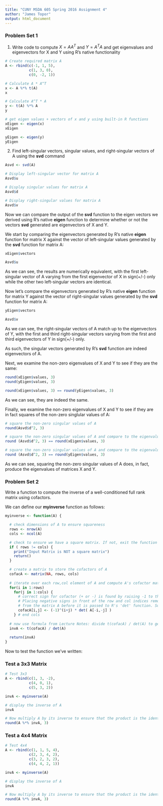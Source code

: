 ```yaml
---
title: "CUNY MSDA 605 Spring 2016 Assignment 4"
author: "James Topor"
output: html_document
---
```


### Problem Set 1  

1. Write code to compute $X = AA^T$ and $Y = A^TA$ and get eigenvalues and eigenvectors for X and Y using R's native functionality

```r
# Create required matrix A
A <- rbind(c(-1, 1, 5), 
           c(1, 3, 0),
           c(0, -2, 1))

# Calculate A * A^T
x <- A %*% t(A)
x

# Calculate A^T * A
y <- t(A) %*% A
y

# get eigen values + vectors of x and y using built-in R functions
xEigen <- eigen(x)
xEigen

yEigen <- eigen(y)
yEigen
```

2. Find left-singular vectors, singular values, and right-singular vectors of A using the __svd__ command
```r
Asvd <- svd(A)

# Display left-singular vector for matrix A
Asvd$u

# Display singular values for matrix A
Asvd$d

# Display right-singular values for matrix A
Asvd$v
```

Now we can compare the output of the __svd__ function to the eigen vectors we derived using R's native __eigen__ function to determine whether or not the vectors __svd__ generated are eigenvectors of X and Y.

We start by comparing the eigenvectors generated by R's native __eigen__ function for matrix X against the vector of left-singular values generated by the __svd__ function for matrix A:

```r
xEigen$vectors

Asvd$u
```

As we can see, the results are numerically equivalent, with the first left-singular vector of A varying from the first eigenvector of X in sign(+/-) only while the other two left-singular vectors are identical.



Now let's compare the eigenvectors generated by R's native __eigen__ function for matrix Y against the vector of right-singular values generated by the __svd__ function for matrix A:

```r
yEigen$vectors

Asvd$v
```

As we can see, the right-singular vectors of A match up to the eigenvectors of Y, with the first and third right-singular vectors varying from the first and third eigenvectors of Y in sign(+/-) only. 

As such, the singular vectors generated by R's __svd__ function are indeed eigenvectors of A.

Next, we examine the non-zero eigenvalues of X and Y to see if they are the same:
```r
round(xEigen$values, 3)
round(yEigen$values, 3)

round(xEigen$values, 3) == round(yEigen$values, 3)
```

As we can see, they are indeed the same.

Finally, we examine the non-zero eigenvalues of X and Y to see if they are in fact squares of the non-zero singlular values of A:

```r
# square the non-zero singular values of A
round(Asvd$d^2, 3)

# square the non-zero singular values of A and compare to the eigenvalues of X
round (Asvd$d^2, 3) == round(xEigen$values, 3)

# square the non-zero singular values of A and compare to the eigenvalues of Y
round (Asvd$d^2, 3) == round(yEigen$values, 3)

```

As we can see, squaring the non-zero singular values of A does, in fact, produce the eigenvalues of matrices X and Y.


### Problem Set 2  

Write a function to compute the inverse of a well-conditioned full rank matrix using cofactors.

We can define our __myinverse__ function as follows:

```r
myinverse <- function(A) {

  # check dimensions of A to ensure squareness
  rows <- nrow(A)
  cols <- ncol(A)

  # check to ensure we have a square matrix. If not, exit the function
  if ( rows != cols) {
    print("Input Matrix is NOT a square matrix")
    return()
  }

  # create a matrix to store the cofactors of A
  cofacA <- matrix(NA, rows, cols)
  
  # iterate over each row,col element of A and compute A's cofactor matrix
  for(i in 1:rows)
    for(j in 1:cols) {
      # correct sign for cofactor (+ or -) is found by raising -1 to the (i+j)th power.
      # Placing negative signs in front of the row and col indices removes those rows and columns
      # from the matrix A before it is passed to R's 'det' function. So A[-i, -j] is the minor of A[i,j]
      cofacA[i,j] <- (-1)^(i+j) * det( A[-i,-j] )
    } # end cols
  
  # now use formula from Lecture Notes: divide t(cofacA) / det(A) to get the inverse of A
  invA <- t(cofacA) / det(A)
  
  return(invA)
}
```


Now to test the function we've written: 

### Test a 3x3 Matrix
```r
# Test 3x3
A <- rbind(c(1, 3, -2), 
           c(4, 0, 1), 
           c(5, 3, 2))

invA <- myinverse(A)

# display the inverse of A
invA

# Now multiply A by its inverse to ensure that the product is the identity matrix
round(A %*% invA, 3)
```


### Test a 4x4 Matrix
```r
# Test 4x4
A <- rbind(c(1, 1, 5, 4), 
           c(2, 3, 4, 2), 
           c(3, 2, 3, 2),
           c(4, 4, 2, 1))

invA <- myinverse(A)

# display the inverse of A
invA

# Now multiply A by its inverse to ensure that the product is the identity matrix
round(A %*% invA, 3)
```
